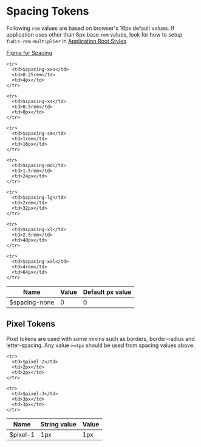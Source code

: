
<Meta title="Foundations/Spacing" />

# Spacing Tokens

Following `rem` values are based on browser's 16px default values. If application uses other than 8px base `rem` values, look for how to setup `fudis-rem-multiplier` in [Application Root Styles](/docs/documentation-introduction-how-to-start-using-fudis--documentation&args=#5-define-applications-root-styles)

[Figma for Spacing](https://www.figma.com/file/a6G6ZD6W3tlq0qmUkdvdp1/Fudis-DS-Foundations?type=design&node-id=26-187&mode=design&t=lYhydEYCkwi6ol3D-0)

<table>
  <thead>
    <tr>
      <th>Name</th>
      <th>Value</th>
      <th>Default px value</th>
    </tr>
  </thead>

  <tbody>
    <tr>
      <td>$spacing-none</td>
      <td>0</td>
      <td>0</td>
    </tr>

    <tr>
      <td>$spacing-xxs</td>
      <td>0.25rem</td>
      <td>4px</td>
    </tr>

    <tr>
      <td>$spacing-xs</td>
      <td>0.5rem</td>
      <td>8px</td>
    </tr>

    <tr>
      <td>$spacing-sm</td>
      <td>1rem</td>
      <td>16px</td>
    </tr>

    <tr>
      <td>$spacing-md</td>
      <td>1.5rem</td>
      <td>24px</td>
    </tr>

    <tr>
      <td>$spacing-lg</td>
      <td>2rem</td>
      <td>32px</td>
    </tr>

    <tr>
      <td>$spacing-xl</td>
      <td>2.5rem</td>
      <td>40px</td>
    </tr>

    <tr>
      <td>$spacing-xxl</td>
      <td>4rem</td>
      <td>64px</td>
    </tr>

  </tbody>
</table>

## Pixel Tokens

Pixel tokens are used with some mixins such as borders, border-radius and letter-spacing. Any value `>=4px` should be used from spacing values above.

<table>
  <thead>
    <tr>
      <th>Name</th>
      <th>String value</th>
      <th>Value</th>
    </tr>
  </thead>

  <tbody>
    <tr>
      <td>$pixel-1</td>
      <td>1px</td>
      <td>1px</td>
    </tr>

    <tr>
      <td>$pixel-2</td>
      <td>2px</td>
      <td>2px</td>
    </tr>

    <tr>
      <td>$pixel-3</td>
      <td>3px</td>
      <td>3px</td>
    </tr>

  </tbody>
</table>
